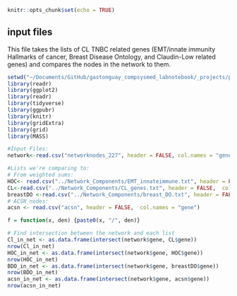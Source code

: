  ```r
knitr::opts_chunk$set(echo = TRUE)
```

## input files
This file takes the lists of CL TNBC related genes (EMT/innate immunity Hallmarks of cancer, Breast Disease Ontology, and Claudin-Low related genes) and compares the nodes in the network to them.

```r
setwd("~/Documents/GitHub/gastonguay_compsysmed_labnotebook/_projects/project2/Network_Construction")
library(readr)
library(ggplot2)
library(readr)
library(tidyverse)
library(ggpubr)
library(knitr)
library(gridExtra)
library(grid)
library(MASS)

#Input Files:
network<-read.csv("networknodes_227", header = FALSE, col.names = "gene")

#Lists we're comparing to:
# From weighted sums:
HOC<- read.csv("../Network_Components/EMT_innateimmune.txt", header = FALSE,  col.names = "gene")
CL<-read.csv("../Network_Components/CL_genes.txt", header = FALSE,  col.names = "gene")
breastDO <-read.csv("../Network_Components/breast_DO.txt", header = FALSE,  col.names = "gene")
# ACSN nodes:
acsn <- read.csv("acsn", header = FALSE,  col.names = "gene")

f = function(x, den) {paste0(x, "/", den)}
```


```r
# Find intersection between the network and each list
Cl_in_net <- as.data.frame(intersect(network$gene, CL$gene))
nrow(Cl_in_net)
HOC_in_net <- as.data.frame(intersect(network$gene, HOC$gene))
nrow(HOC_in_net)
BDO_in_net <- as.data.frame(intersect(network$gene, breastDO$gene))
nrow(BDO_in_net)
acsn_in_net <- as.data.frame(intersect(network$gene, acsn$gene))
nrow(acsn_in_net)
```


